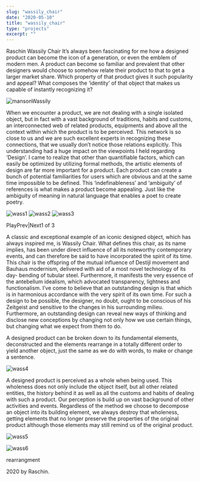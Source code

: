 ```yaml
---
slug: "wassily_chair"
date: "2020-05-10"
title: "wassily_chair"
type: "projects"
excerpt: ""
---
```


Raschin
Wassily Chair
It’s always been fascinating for me how a designed product can become the icon of a generation, or even the emblem of modern men. A product can become so familiar and prevalent that other designers would choose to somehow relate their product to that to get a larger market share. Which property of that product gives it such popularity and appeal? What composes the ‘identity’ of that object that makes us capable of instantly recognizing it?

![mansonWassily](http://raschin.com/blog/wp-content/uploads/2010/11/mansonWassly.jpg)

When we encounter a product, we are not dealing with a single isolated object, but in fact with a vast background of traditions, habits and customs, an interconnected web of related products, equipments and above all the context within which the product is to be perceived. This network is so close to us and we are such excellent experts in recognizing these connections, that we usually don’t notice those relations explicitly. This understanding had a huge impact on the viewpoints I held regarding ‘Design’. I came to realize that other than quantifiable factors, which can easily be optimized by utilizing formal methods, the artistic elements of design are far more important for a product. Each product can create a bunch of potential familiarities for users which are obvious and at the same time impossible to be defined. This ‘indefinableness’ and ‘ambiguity’ of references is what makes a product become appealing. Just like the ambiguity of meaning in natural language that enables a poet to create poetry.

![wass1](http://raschin.com/blog/wp-content/uploads/2010/11/wass1.jpg)
![wass2](http://raschin.com/blog/wp-content/uploads/2010/11/wass2.jpg)
![wass3](http://raschin.com/blog/wp-content/uploads/2010/11/wass3.jpg)

PlayPrev|Next1 of 3

A classic and exceptional example of an iconic designed object, which has always inspired me, is Wassily Chair. What defines this chair, as its name implies, has been under direct influence of all its noteworthy contemporary events, and can therefore be said to have incorporated the spirit of its time. This chair is the offspring of the mutual influence of Destijl movement and Bauhaus modernism, delivered with aid of a most novel technology of its day- bending of tubular steel. Furthermore, it manifests the very essence of the antebellum idealism, which advocated transparency, lightness and functionalism.
I’ve come to believe that an outstanding design is that which is in harmonious accordance with the very spirit of its own time. For such a design to be possible, the designer, no doubt, ought to be conscious of his Zeitgeist and sensitive to the changes in his surrounding milieu. Furthermore, an outstanding design can reveal new ways of thinking and disclose new conceptions by changing not only how we use certain things, but changing what we expect from them to do.

A designed product can be broken down to its fundamental elements, deconstructed and the elements rearrange in a totally different order to yield another object, just the same as we do with words, to make or change a sentence.

![wass4](http://raschin.com/blog/wp-content/uploads/2010/11/BLOGG3.jpg)

A designed product is perceived as a whole when being used. This wholeness does not only include the object itself, but all other related entities, the history behind it as well as all the customs and habits of dealing with such a product. Our perception is build up on vast background of other activities and events. Regardless of the method we choose to decompose an object into its building element, we always destroy that wholeness, getting elements that no longer preserve the properties of the original product although those elements may still remind us of the original product.

![wass5](http://raschin.com/blog/wp-content/uploads/2010/11/blog1-1024x919.jpg)

![wass6](http://raschin.com/blog/wp-content/uploads/2010/11/wasss.jpg)

rearrangment



2020 by Raschin.
